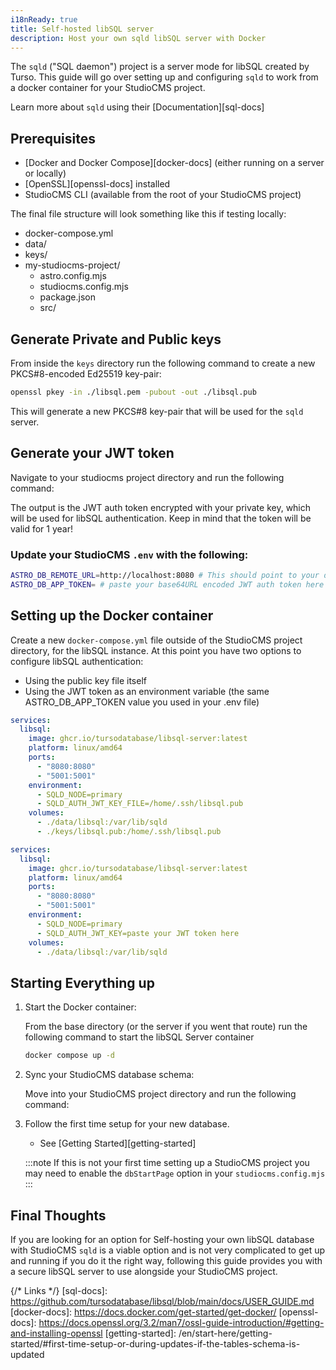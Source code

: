 ```yaml
---
i18nReady: true
title: Self-hosted libSQL server
description: Host your own sqld libSQL server with Docker
---
```



The `sqld` ("SQL daemon") project is a server mode for libSQL created by Turso.  This guide will go over setting up and configuring `sqld` to work from a docker container for your StudioCMS project.

<ReadMore>Learn more about `sqld` using their [Documentation][sql-docs]</ReadMore>

## Prerequisites

- [Docker and Docker Compose][docker-docs] (either running on a server or locally)
- [OpenSSL][openssl-docs] installed
- StudioCMS CLI (available from the root of your StudioCMS project)

The final file structure will look something like this if testing locally:

<FileTree>

- docker-compose.yml
- data/
- keys/
- my-studiocms-project/
  - astro.config.mjs
  - studiocms.config.mjs
  - package.json
  - src/

</FileTree>

## Generate Private and Public keys

From inside the `keys` directory run the following command to create a new PKCS#8-encoded Ed25519 key-pair: 

```bash
openssl pkey -in ./libsql.pem -pubout -out ./libsql.pub
```

This will generate a new PKCS#8 key-pair that will be used for the `sqld` server.

## Generate your JWT token

Navigate to your studiocms project directory and run the following command:

<PackageManagers pkg='studiocms' type='run' args='crypto gen-jwt "../keys/libsql.pem" -c "iss=admin" -e 31556926' />

The output is the JWT auth token encrypted with your private key, which will be used for libSQL authentication. Keep in mind that the token will be valid for 1 year!

### Update your StudioCMS `.env` with the following:

```sh
ASTRO_DB_REMOTE_URL=http://localhost:8080 # This should point to your docker server/local system
ASTRO_DB_APP_TOKEN= # paste your base64URL encoded JWT auth token here
```

## Setting up the Docker container

Create a new `docker-compose.yml` file outside of the StudioCMS project directory, for the libSQL instance. At this point you have two options to configure libSQL authentication:

- Using the public key file itself
- Using the JWT token as an environment variable (the same ASTRO_DB_APP_TOKEN value you used in your .env file)

<Tabs>

<TabItem label="Public Key File">

```yml
services:
  libsql:
    image: ghcr.io/tursodatabase/libsql-server:latest
    platform: linux/amd64
    ports:
      - "8080:8080"
      - "5001:5001"
    environment:
      - SQLD_NODE=primary
      - SQLD_AUTH_JWT_KEY_FILE=/home/.ssh/libsql.pub
    volumes:
      - ./data/libsql:/var/lib/sqld
      - ./keys/libsql.pub:/home/.ssh/libsql.pub
```

</TabItem>

<TabItem label="JWT Token">

```yml
services:
  libsql:
    image: ghcr.io/tursodatabase/libsql-server:latest
    platform: linux/amd64
    ports:
      - "8080:8080"
      - "5001:5001"
    environment:
      - SQLD_NODE=primary
      - SQLD_AUTH_JWT_KEY=paste your JWT token here
    volumes:
      - ./data/libsql:/var/lib/sqld
```

</TabItem>

</Tabs>

## Starting Everything up

<Steps>

1. Start the Docker container:

   From the base directory (or the server if you went that route) run the following command to start the libSQL Server container

   ```sh
   docker compose up -d
   ```

2. Sync your StudioCMS database schema:

   Move into your StudioCMS project directory and run the following command:

   <PackageManagers type="exec" args="astro db push --remote" />

3. Follow the first time setup for your new database.

   - See [Getting Started][getting-started]
   
   :::note
   If this is not your first time setting up a StudioCMS project you may need to enable the `dbStartPage` option in your `studiocms.config.mjs`
   :::

</Steps>

## Final Thoughts

If you are looking for an option for Self-hosting your own libSQL database with StudioCMS `sqld` is a viable option and is not very complicated to get up and running if you do it the right way, following this guide provides you with a secure libSQL server to use alongside your StudioCMS project.

{/* Links */}
[sql-docs]: https://github.com/tursodatabase/libsql/blob/main/docs/USER_GUIDE.md
[docker-docs]: https://docs.docker.com/get-started/get-docker/
[openssl-docs]: https://docs.openssl.org/3.2/man7/ossl-guide-introduction/#getting-and-installing-openssl
[getting-started]: /en/start-here/getting-started/#first-time-setup-or-during-updates-if-the-tables-schema-is-updated